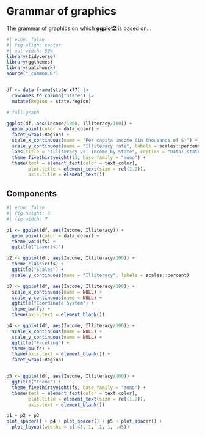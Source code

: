 # Grammar of graphics

The grammar of graphics on which **ggplot2** is based on...

```r
#| echo: false
#| fig-align: center
#| out-width: 50%
library(tidyverse)
library(ggthemes)
library(patchwork)
source("_common.R")


df <- data.frame(state.x77) |> 
  rownames_to_column("State") |> 
  mutate(Region = state.region)

# full graph

ggplot(df, aes(Income/1000, Illiteracy/100)) +
  geom_point(color = data_color) +
  facet_wrap(~Region) +
  scale_x_continuous(name = "Per capita income (in thousands of $)") +
  scale_y_continuous(name = "Illiteracy rate", labels = scales::percent) +
  labs(title = "Illiteracy vs. Income by State", caption = "Data: state.x77, base R dataset") +
  theme_fivethirtyeight(13, base_family = "mono") +
  theme(text = element_text(color = text_color),
        plot.title = element_text(size = rel(1.2)),
        axis.title = element_text())

```


## Components


```r
#| echo: false
#| fig-height: 3
#| fig-width: 7

p1 <- ggplot(df, aes(Income, Illiteracy)) +
  geom_point(color = data_color) + 
  theme_void(fs) + 
  ggtitle("Layer(s)")

p2 <- ggplot(df, aes(Income, Illiteracy/100)) +
  theme_classic(fs) + 
  ggtitle("Scales") +
  scale_y_continuous(name = "Illiteracy", labels = scales::percent)

p3 <- ggplot(df, aes(Income, Illiteracy/100)) +
  scale_x_continuous(name = NULL) +
  scale_y_continuous(name = NULL) +
  ggtitle("Coordinate System") +
  theme_bw(fs) +
  theme(axis.text = element_blank())

p4 <- ggplot(df, aes(Income, Illiteracy/100)) +
  scale_x_continuous(name = NULL) +
  scale_y_continuous(name = NULL) +
  ggtitle("Faceting") +
  theme_bw(fs) +
  theme(axis.text = element_blank()) +
  facet_wrap(~Region)


p5 <- ggplot(df, aes(Income, Illiteracy/100)) +
  ggtitle("Theme") +
  theme_fivethirtyeight(fs, base_family = "mono") +
  theme(text = element_text(color = text_color),
        plot.title = element_text(size = rel(1.2)),
        axis.text = element_blank())

p1 + p2 + p3
plot_spacer() + p4 + plot_spacer() + p5 + plot_spacer() + 
  plot_layout(widths = c(.45, 1, .1, 1, .45))
```

